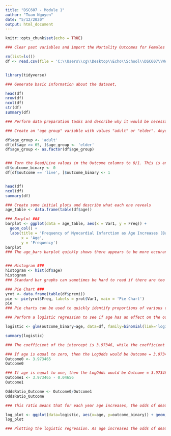 ---
title: "DSC607 - Module 1"
author: "Tuan Nguyen"
date: "5/12/2020"
output: html_document
---

```{r setup, include=FALSE}
knitr::opts_chunk$set(echo = TRUE)
```

```{r IMPORT DATASET}
### Clear past variables and import the Mortality Outcomes for Females Suffering Myocardial Infarction" dataset. Load tidyverse library

rm(list=ls())
df <- read.csv(file = 'C:\\Users\\cg\\Desktop\\Echo\\School\\DSC607\\Week 1\\mifem.csv')


library(tidyverse)
```

```{r BASIC INFO}
### Generate basic information about the dataset,

head(df)
nrow(df)
ncol(df)
str(df)
summary(df)
```


```{r DATA PREPARATION}
### Perform data preparation tasks and describe why it would be necessary or useful. Generate basic information on your data set again after preprocessing.

### Create an "age group" variable with values "adult" or "elder". Anyone over 65 would be considered elder. This was done just in case we would like to analyze if elderly patients have a higher risk of death if they experience a Myocardial Infarction.

df$age_group <- 'adult'
df[df$age >= 65, ]$age_group <- 'elder'
df$age_group <- as.factor(df$age_group)


### Turn the Dead/Live values in the Outcome columns to 0/1. This is an important step when doing certain regression analysis.
df$outcome_binary <- 0
df[df$outcome == 'live', ]$outcome_binary <- 1


head(df)
ncol(df)
summary(df)
```

```{r PLOTS}
### Create some initial plots and describe what each one reveals
age_table <- data.frame(table(df$age))

### Barplot ###
barplot <- ggplot(data = age_table, aes(x = Var1, y = Freq)) + 
  geom_col() + 
  labs(title = 'Frequency of Myocardial Infarction as Age Increases (Bargraph)', 
       x = 'Age', 
       y = 'Frequency')
barplot
### The age_bars barplot quickly shows there appears to be more occurances of Myocardial Infarction as age increases.


### Histogram ###
histogram <- hist(df$age)
histogram
### Standard bar graphs can sometimes be hard to read if there are too many values on the X axis. To make things easier, we can use a histogram, which is really similar to a bargraph. The difference is the bars are now "grouped".

### Pie Chart ### 
yrot <- data.frame(table(df$premi))
pie <- pie(yrot$Freq, labels = yrot$Var1, main = 'Pie Chart')
pie
### Pie charts can be used to quickly identify proportions of various categories in the data. In this example, a pie chart was created to show what porportion of people in the dataset has had a Myocardial Infarction previously.
```

```{r Logistic Regression}
### Perform a logistic regression to see if age has an effect on the outcome variable.

logistic <- glm(outcome_binary~age, data=df, family=binomial(link='logit'))

summary(logistic)
```

```{r Interpret Results}
### The coefficient of the intercept is 3.97346, while the coefficient of the age variable is -.04656

### If age is equal to zero, then the LogOdds would be Outcome = 3.973465 - 0.04656(0)
Outcome0 <- 3.973465
Outcome0

### If age is equal to one, then the LogOdds would be Outcome = 3.973465 - 0.04656(1)
Outcome1 <- 3.973465 - 0.04656
Outcome1

OddsRatio_Outcome <- Outcome0/Outcome1
OddsRatio_Outcome

### This ratio means that for each year age increases, the odds of death from Myocardial Infarction rises by 1.1857%
```
```{r Plot}
log_plot <- ggplot(data=logistic, aes(x=age, y=outcome_binary)) + geom_point() + stat_smooth(method="glm", method.args=list(family="binomial"), se=TRUE, fullrange = TRUE)
log_plot

### Plotting the logistic regression. As age increases the odds of death from Myocardial Infarction increases by 1.1857%
```
